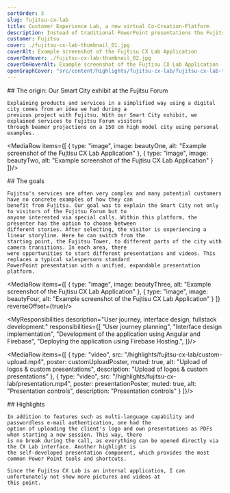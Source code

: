 ```yaml
---
sortOrder: 3
slug: fujitsu-cx-lab
title: Customer Experience Lab, a new virtual Co-Creation-Platform
description: Instead of traditional PowerPoint presentations the Fujitsu CX Lab enables its sales teams to present products and services in an innovative way through an animated digital city within an interactive web application. With currently 4 different stories in 2 languages, it offers an exciting experience for customers.
customer: Fujitsu
cover: ./fujitsu-cx-lab-thumbnail_01.jpg
coverAlt: Example screenshot of the Fujtisu CX Lab Application
coverOnHover: ./fujitsu-cx-lab-thumbnail_02.jpg
coverOnHoverAlt: Example screenshot of the Fujtisu CX Lab Application
openGraphCover: "src/content/highlights/fujitsu-cx-lab/fujitsu-cx-lab-thumbnail_01.jpg"
---
```



<VideoPlayer client:visible src="/highlights/fujitsu-cx-lab/teaser.mp4" poster={teaserPoster}
             alt="Example Transition"/>

<Prose variant="highlight" additionalClasses="max-w-prose mx-auto">
    ## The origin: Our Smart City exhibit at the Fujitsu Forum

    Explaining products and services in a simplified way using a digital city comes from an idea we had during a
    previous project with Fujitsu. With our Smart City exhibit, we explained services to Fujitsu Forum visitors
    through beamer projections on a 150 cm high model city using personal examples.
</Prose>

<MediaRow items={[
    {
        type: "image",
        image: beautyOne,
        alt: "Example screenshot of the Fujtisu CX Lab Application"
    },
    {
        type: "image",
        image: beautyTwo,
        alt: "Example screenshot of the Fujtisu CX Lab Application"
    }
]}/>

<Prose variant="highlight" additionalClasses="max-w-prose mx-auto">
    ## The goals

    Fujitsu's services are often very complex and many potential customers have no concrete examples of how they can
    benefit from Fujitsu. Our goal was to explain the Smart City not only to visitors of the Fujitsu Forum but to
    anyone interested via special calls. Within this platform, the presenter has the option to choose between
    different stories. After selecting, the visitor is experiencing a linear storyline. Here he can switch from the
    starting point, the Fujitsu Tower, to different parts of the city with camera transitions. In each area, there
    were opportunities to start different presentations and videos. This replaces a typical salespersons standard
    PowerPoint presentation with a unified, expandable presentation platform.
</Prose>

<MediaRow items={[
    {
        type: "image",
        image: beautyThree,
        alt: "Example screenshot of the Fujtisu CX Lab Application"
    },
    {
        type: "image",
        image: beautyFour,
        alt: "Example screenshot of the Fujtisu CX Lab Application"
    }
]} reverseOffset={true}/>

<MyResponsibilities description="User journey, interface design, fullstack development."
                    responsibilities={[
                        "User journey planning",
                        "Interface design implementation",
                        "Development of the application using Angular and Firebase",
                        "Deploying the application using Firebase Hosting.",
                    ]}/>

<MediaRow items={[
    {
        type: "video",
        src: "/highlights/fujitsu-cx-lab/custom-upload.mp4",
        poster: customUploadPoster,
        muted: true,
        alt: "Upload of logos & custom presentations",
        description: "Upload of logos & custom presentations"
    },
    {
        type: "video",
        src: "/highlights/fujitsu-cx-lab/presentation.mp4",
        poster: presentationPoster,
        muted: true,
        alt: "Presentation controls",
        description: "Presentation controls"
    }
]}/>

<Prose variant="highlight" additionalClasses="max-w-prose mx-auto">
    ## Highlights

    In addition to features such as multi-language capability and passwordless e-mail authentication, one had the
    option of uploading the client's logo and own presentations as PDFs when starting a new session. This way, there
    is no break during the call, as everything can be opened directly via the CX Lab interface. Another highlight is
    the self-developed presentation component, which provides the most common Power Point tools and shortcuts.

    Since the Fujitsu CX Lab is an internal application, I can unfortunately not show more pictures and videos at
    this point.
</Prose>